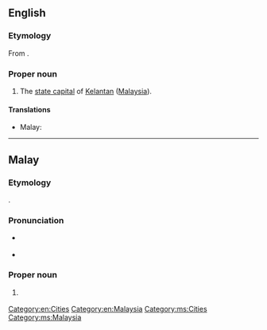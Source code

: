 ==English==
{{wikipedia}}

===Etymology===
From {{etyl|ms|en}} {{term|Kota Bharu|lang=ms}}.

===Proper noun===
{{en-proper noun}}

#The [[state capital]] of [[Kelantan]] ([[Malaysia]]).

====Translations====
{{trans-top|capital of Kelantan}}
* Malay: {{t-|ms|Kota Bharu}}
{{trans-mid}}
{{trans-bottom}}

[[Category:en:Cities]]
[[Category:en:Malaysia]]

----

==Malay==
{{wikipedia|lang=ms}}

===Etymology===
{{compound|kota|gloss1=town, fort|bharu|gloss2=new|lang=ms}}.

===Pronunciation===
* {{a|Johor-Selangor}} {{IPA|/kotə baru/|lang=ms}}
* {{a|Riau-Lingga}} {{IPA|/kota baru/|lang=ms}}

===Proper noun===
{{head|ms|proper noun}}

# {{l|en|Kota Bharu}} {{qualifier|capital of Kelantan}}

[[Category:ms:Cities]]
[[Category:ms:Malaysia]]